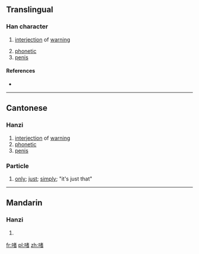 ==Translingual==

===Han character===
{{Han char|rn=30|rad=口|as=09|sn=12|four=|canj=RJKA|ids=⿰口者}}

# {{context|Cantonese|lang=mul}} [[interjection]] of [[warning]]
# [[phonetic]]
# [[penis]]

====References====
* {{Han ref|kx=0201.121|hdz=10636.041|uh=556B|ud=21867}}

----

==Cantonese==

===Hanzi===
{{yue-hanzi|jyut=[[ze1]], [[ze2]], [[ze3]], [[zek1]], [[zoe1]]|y=je1, je2, je3, jek1, jeu1}}

# [[interjection]] of [[warning]]
# [[phonetic]]
# [[penis]]

===Particle===
{{yue-hanzi|jyut=[[ze1]]|y=je1}}

# [[only]]; [[just]]; [[simply]]; "it's just that"
#: {{zh-usex|你 冇 女朋友？梗係 唔 信 啦！……或者 有。你 唔知 啫。|You don't have a girlfriend? Of course I don't believe you! ... Maybe you do have one, but you '''just''' don't know it.|C|ref={{l|zh|w:Priscilla Chan|陳慧嫻}}, {{l|zh|w:zh:紅茶館_(歌曲)|紅茶館}}}}

----

==Mandarin==

===Hanzi===
{{cmn-hanzi|pin=[[zhě]] ([[zhe3]])|wg=che<sup>3</sup>}}

# {{defn|lang=cmn|sort=口09}}

[[fr:啫]]
[[pl:啫]]
[[zh:啫]]